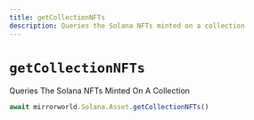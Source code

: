 ```yaml
---
title: getCollectionNFTs
description: Queries the Solana NFTs minted on a collection
---
```


# `getCollectionNFTs`

Queries The Solana NFTs Minted On A Collection

```ts
await mirrorworld.Solana.Asset.getCollectionNFTs()
```
